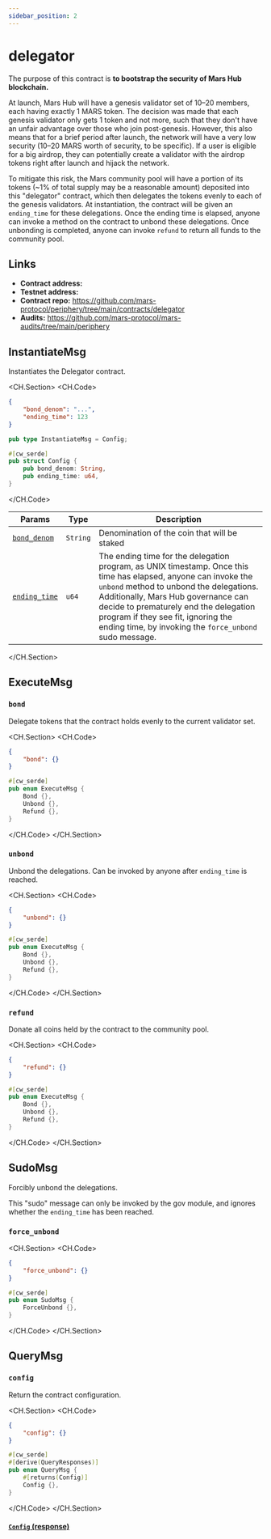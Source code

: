```yaml
---
sidebar_position: 2
---
```


# delegator

The purpose of this contract is **to bootstrap the security of Mars Hub blockchain.**

At launch, Mars Hub will have a genesis validator set of 10–20 members, each having exactly 1 MARS token. The decision was made that each genesis validator only gets 1 token and not more, such that they don't have an unfair advantage over those who join post-genesis. However, this also means that for a brief period after launch, the network will have a very low security (10–20 MARS worth of security, to be specific). If a user is eligible for a big airdrop, they can potentially create a validator with the airdrop tokens right after launch and hijack the network.

To mitigate this risk, the Mars community pool will have a portion of its tokens (~1% of total supply may be a reasonable amount) deposited into this "delegator" contract, which then delegates the tokens evenly to each of the genesis validators. At instantiation, the contract will be given an `ending_time` for these delegations. Once the ending time is elapsed, anyone can invoke a method on the contract to unbond these delegations. Once unbonding is completed, anyone can invoke `refund` to return all funds to the community pool.

## Links

- **Contract address:** 
- **Testnet address:** 
- **Contract repo:** https://github.com/mars-protocol/periphery/tree/main/contracts/delegator
- **Audits:** https://github.com/mars-protocol/mars-audits/tree/main/periphery

## InstantiateMsg

Instantiates the Delegator contract.

<CH.Section>
<CH.Code>

```json json
{
    "bond_denom": "...",
    "ending_time": 123
}
```

```rust msg.rs
pub type InstantiateMsg = Config;

#[cw_serde]
pub struct Config {
    pub bond_denom: String,
    pub ending_time: u64,
}
```

</CH.Code>

| **Params**      | **Type** | **Description** |
| ----------- | ----------- | ----------- |
| [`bond_denom`](focus://json#2)   | `String`       | Denomination of the coin that will be staked        |
| [`ending_time`](focus://json#3)   | `u64`       | The ending time for the delegation program, as UNIX timestamp. Once this time has elapsed, anyone can invoke the `unbond` method to unbond the delegations. Additionally, Mars Hub governance can decide to prematurely end the delegation program if they see fit, ignoring the ending time, by invoking the `force_unbond` sudo message.        |

</CH.Section>


## ExecuteMsg

### `bond`

Delegate tokens that the contract holds evenly to the current validator set.

<CH.Section>
<CH.Code>

```json json
{
    "bond": {}
}
```

```rust msg.rs focus=1:3,6
#[cw_serde]
pub enum ExecuteMsg {
    Bond {},
    Unbond {},
    Refund {},
}
```

</CH.Code>
</CH.Section>





### `unbond`

Unbond the delegations. Can be invoked by anyone after `ending_time` is reached.

<CH.Section>
<CH.Code>

```json json
{
    "unbond": {}
}
```

```rust msg.rs focus=1:2,4,6
#[cw_serde]
pub enum ExecuteMsg {
    Bond {},
    Unbond {},
    Refund {},
}
```

</CH.Code>
</CH.Section>



### `refund`

Donate all coins held by the contract to the community pool.

<CH.Section>
<CH.Code>

```json json
{
    "refund": {}
}
```

```rust msg.rs focus=1:2,5:6
#[cw_serde]
pub enum ExecuteMsg {
    Bond {},
    Unbond {},
    Refund {},
}
```

</CH.Code>
</CH.Section>

## SudoMsg

Forcibly unbond the delegations.

This "sudo" message can only be invoked by the gov module, and ignores whether the `ending_time` has been reached.

### `force_unbond`

<CH.Section>
<CH.Code>

```json json
{
    "force_unbond": {}
}
```

```rust msg.rs
#[cw_serde]
pub enum SudoMsg {
    ForceUnbond {},
}
```

</CH.Code>
</CH.Section>


## QueryMsg

### `config`

Return the contract configuration.

<CH.Section>
<CH.Code>

```json json
{
    "config": {}
}
```

```rust msg.rs
#[cw_serde]
#[derive(QueryResponses)]
pub enum QueryMsg {
    #[returns(Config)]
    Config {},
}
```

</CH.Code>
</CH.Section>

#### [`Config` (response)](#instantiatemsg)

